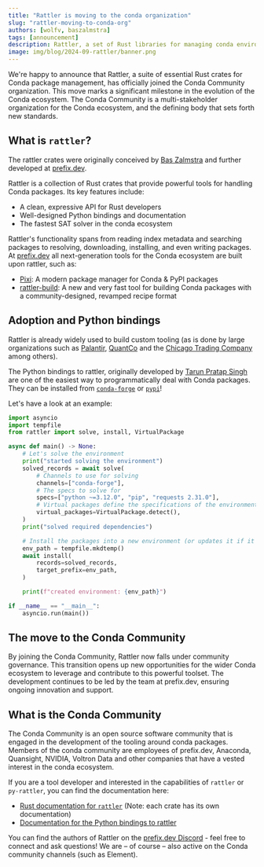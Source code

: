 ```yaml
---
title: "Rattler is moving to the conda organization"
slug: "rattler-moving-to-conda-org"
authors: [wolfv, baszalmstra]
tags: [announcement]
description: Rattler, a set of Rust libraries for managing conda environments, is moving to the conda organization.
image: img/blog/2024-09-rattler/banner.png
---
```


We're happy to announce that Rattler, a suite of essential Rust crates for Conda package management, has officially joined the Conda Community organization. This move marks a significant milestone in the evolution of the Conda ecosystem. The Conda Community is a multi-stakeholder organization for the Conda ecosystem, and the defining body that sets forth new standards.

## What is `rattler`?

The rattler crates were originally conceived by [Bas Zalmstra](https://github.com/baszalmstra) and further developed at [prefix.dev](https://prefix.dev).

Rattler is a collection of Rust crates that provide powerful tools for handling Conda packages.
Its key features include:

- A clean, expressive API for Rust developers
- Well-designed Python bindings and documentation
- The fastest SAT solver in the conda ecosystem

Rattler's functionality spans from reading index metadata and searching packages to resolving, downloading, installing, and even writing packages. At [prefix.dev](https://prefix.dev) all next-generation tools for the Conda ecosystem are built upon rattler, such as:

- [Pixi](https://pixi.sh): A modern package manager for Conda & PyPI packages
- [rattler-build](https://prefix-dev.github.io/rattler-build): A new and very fast tool for building Conda packages with a community-designed, revamped recipe format

## Adoption and Python bindings

Rattler is already widely used to build custom tooling (as is done by large organizations such as [Palantir](https://www.palantir.com/docs/foundry/announcements/2024-06/), [QuantCo](https://github.com/quantco/pixi-pack) and the [Chicago Trading Company](https://github.com/AaronOpfer/conda_curation) among others).

The Python bindings to rattler, originally developed by [Tarun Pratap Singh](https://github.com/Wackyator) are one of the easiest way to programmatically deal with Conda packages. They can be installed from [`conda-forge`](https://prefix.dev/channels/conda-forge/packages/py-rattler) or [`pypi`](https://pypi.org/project/py-rattler/)!

Let's have a look at an example:

```python
import asyncio
import tempfile
from rattler import solve, install, VirtualPackage

async def main() -> None:
    # Let's solve the environment
    print("started solving the environment")
    solved_records = await solve(
        # Channels to use for solving
        channels=["conda-forge"],
        # The specs to solve for
        specs=["python ~=3.12.0", "pip", "requests 2.31.0"],
        # Virtual packages define the specifications of the environment
        virtual_packages=VirtualPackage.detect(),
    )
    print("solved required dependencies")

    # Install the packages into a new environment (or updates it if it already existed).
    env_path = tempfile.mkdtemp()
    await install(
        records=solved_records,
        target_prefix=env_path,
    )

    print(f"created environment: {env_path}")

if __name__ == "__main__":
    asyncio.run(main())
```

## The move to the Conda Community

By joining the Conda Community, Rattler now falls under community governance. This transition opens up new opportunities for the wider Conda ecosystem to leverage and contribute to this powerful toolset. The development continues to be led by the team at prefix.dev, ensuring ongoing innovation and support.

## What is the Conda Community

The Conda Community is an open source software community that is engaged in the development of the tooling around conda packages. Members of the conda community are employees of prefix.dev, Anaconda, Quansight, NVIDIA, Voltron Data and other companies that have a vested interest in the conda ecosystem.

If you are a tool developer and interested in the capabilities of `rattler` or `py-rattler`, you can find the documentation here:

- [Rust documentation for `rattler`](https://docs.rs/rattler) (Note: each crate has its own documentation)
- [Documentation for the Python bindings to rattler](https://conda.github.io/rattler/py-rattler/)

You can find the authors of Rattler on the [prefix.dev Discord](https://discord.gg/kKV8ZxyzY4) - feel free to connect and ask questions! We are – of course – also active on the Conda community channels (such as Element).
